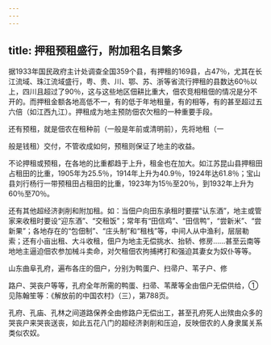 ```yaml
---
---
---
```

title: 押租预租盛行，附加租名目繁多
---



据1933年国民政府主计处调查全国359个县，有押租的169县，占47％，尤其在长江流域、珠江流域盛行，粤、贵、川、鄂、苏、浙等省流行押租的县数达60％以上，四川且超过了90％，这与这些地区佃耕比重大，佃农竞相租佃的情况是分不开的。而押租金额各地高低不一，有的低于年地租量，有的相等，有的甚至超过五六倍（如江西九江）。押租成为地主预防佃农欠租的一种重要手段。

还有预租，就是佃农在租种前（一般是年前或清明前），先将地租（一

般是钱租）交付，不管收成如何，预租则保证了地主的收益。

不论押租或预租，在各地的比重都趋于上升，租金也在加大。如江苏昆山县押租田占租田的比重，1905年为25.5％，1914年上升为40.9％，1924年达61.8％；宝山县刘行杨行一带预租田占租田的比重，1923年为15％至20％，到1932年上升为60％至70％。

还有其他超经济剥削和附加租。如：当佃户向田东承租时要摆“认东酒”，地主或管家来收租时要设“迎东酒”、“交租饭”；常年有“田信鸡”、“田信鸭”，“尝新米”、“尝新果”；各地存在的“包佃制”、“庄头制”和“租栈”等，中间人从中渔利，层层勒索；还有小亩出租、大斗收租，佃户为地主无偿挑水、抬轿、修房……甚至云南等地地主逼迫佃农参加械斗卖命，对欠租佃农拘捕拷打和强迫其妻女为奴仆等等。

山东曲阜孔府，遍布各庄的佃户，分别为鸭蛋户、扫帚户、苇子户、修

路户、哭丧户等等，孔府全年所需的鸭蛋、扫帚、苇蓆等全由佃户无偿供给，①见陈翰笙等：《解放前的中国农村》（三），第788页。

孔府、孔庙、孔林之间道路保养全由修路户无偿出工，甚至孔府死人出殡由众多的哭丧户来哭丧送丧，如此五花八门的超经济剥削和压迫，反映佃农的人身隶属关系类似农奴。